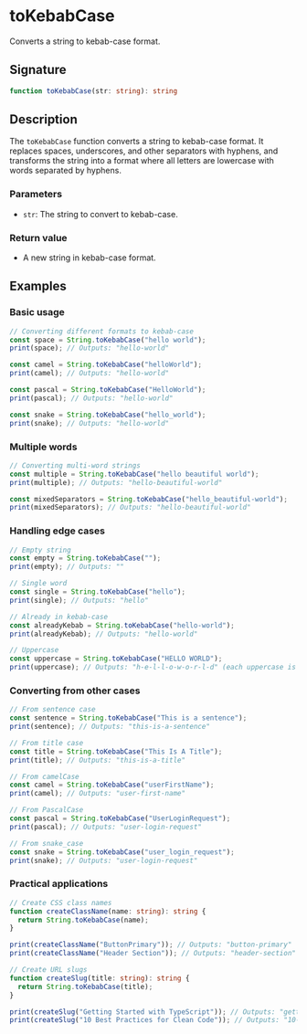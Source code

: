 # toKebabCase

Converts a string to kebab-case format.

## Signature

```ts
function toKebabCase(str: string): string
```

## Description

The `toKebabCase` function converts a string to kebab-case format. It replaces spaces, underscores, and other separators with hyphens, and transforms the string into a format where all letters are lowercase with words separated by hyphens.

### Parameters
- `str`: The string to convert to kebab-case.

### Return value
- A new string in kebab-case format.

## Examples

### Basic usage

```ts
// Converting different formats to kebab-case
const space = String.toKebabCase("hello world");
print(space); // Outputs: "hello-world"

const camel = String.toKebabCase("helloWorld");
print(camel); // Outputs: "hello-world"

const pascal = String.toKebabCase("HelloWorld");
print(pascal); // Outputs: "hello-world"

const snake = String.toKebabCase("hello_world");
print(snake); // Outputs: "hello-world"
```

### Multiple words

```ts
// Converting multi-word strings
const multiple = String.toKebabCase("hello beautiful world");
print(multiple); // Outputs: "hello-beautiful-world"

const mixedSeparators = String.toKebabCase("hello_beautiful-world");
print(mixedSeparators); // Outputs: "hello-beautiful-world"
```

### Handling edge cases

```ts
// Empty string
const empty = String.toKebabCase("");
print(empty); // Outputs: ""

// Single word
const single = String.toKebabCase("hello");
print(single); // Outputs: "hello"

// Already in kebab-case
const alreadyKebab = String.toKebabCase("hello-world");
print(alreadyKebab); // Outputs: "hello-world"

// Uppercase
const uppercase = String.toKebabCase("HELLO WORLD");
print(uppercase); // Outputs: "h-e-l-l-o-w-o-r-l-d" (each uppercase is treated as new word)
```

### Converting from other cases

```ts
// From sentence case
const sentence = String.toKebabCase("This is a sentence");
print(sentence); // Outputs: "this-is-a-sentence"

// From title case
const title = String.toKebabCase("This Is A Title");
print(title); // Outputs: "this-is-a-title"

// From camelCase
const camel = String.toKebabCase("userFirstName");
print(camel); // Outputs: "user-first-name"

// From PascalCase
const pascal = String.toKebabCase("UserLoginRequest");
print(pascal); // Outputs: "user-login-request"

// From snake_case
const snake = String.toKebabCase("user_login_request");
print(snake); // Outputs: "user-login-request"
```

### Practical applications

```ts
// Create CSS class names
function createClassName(name: string): string {
  return String.toKebabCase(name);
}

print(createClassName("ButtonPrimary")); // Outputs: "button-primary"
print(createClassName("Header Section")); // Outputs: "header-section"

// Create URL slugs
function createSlug(title: string): string {
  return String.toKebabCase(title);
}

print(createSlug("Getting Started with TypeScript")); // Outputs: "getting-started-with-typescript"
print(createSlug("10 Best Practices for Clean Code")); // Outputs: "10-best-practices-for-clean-code"
```